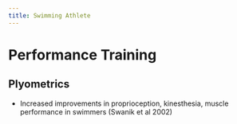 ```yaml
---
title: Swimming Athlete
---
```



# Performance Training

## Plyometrics

- Increased improvements in proprioception, kinesthesia, muscle performance in swimmers (Swanik et al 2002)